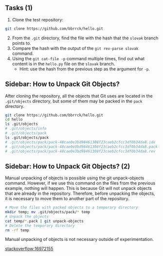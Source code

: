 ## Tasks (1) {.exercise #exercise-1-internals}

::: {.exercise}

1. Clone the test repository:
```bash
git clone https://github.com/bbrrck/hello.git 
```
2. From the `.git` directory, find the file with the hash that the `slovak` branch points to.
3. Compare the hash with the output of the `git rev-parse slovak` command.
4. Using the `git cat-file -p` command multiple times, find out what content is in the `hello.py` file on the `slovak` branch.
    - Hint: use the hash from the previous step as the argument for `-p`.

:::

## Sidebar: How to Unpack Git Objects?

After cloning the repository, all the objects that Git uses are located in the `.git/objects` directory, but some of them may be packed in the `pack` directory.

```bash
git clone https://github.com/bbrrck/hello.git
cd hello
ls .git/objects
# .git/objects/info
# .git/objects/pack
ls .git/objects/pack
# .git/objects/pack/pack-48cae0e3bd98461308f23caeb2cfcc3df0b34da8.idx
# .git/objects/pack/pack-48cae0e3bd98461308f23caeb2cfcc3df0b34da8.pack
# .git/objects/pack/pack-48cae0e3bd98461308f23caeb2cfcc3df0b34da8.rev
```

## Sidebar: How to Unpack Git Objects? (2)

Manual unpacking of objects is possible using the git unpack-objects command. However, if we use this command on the files from the previous example, nothing will happen. This is because Git will not unpack objects that are already in the repository. Therefore, before unpacking the objects, it is necessary to move them to another part of the repository.

```bash
# Move the files with packed objects to a temporary directory
mkdir temp; mv .git/objects/pack/* temp
# Unpack the objects
cat temp/*.pack | git unpack-objects
# Delete the temporary directory
rm -rf temp
```

::: {.warning}
Manual unpacking of objects is not necessary outside of experimentation.
::: 


:::footer
[stackoverflow:16972155](https://stackoverflow.com/a/16972155)
:::